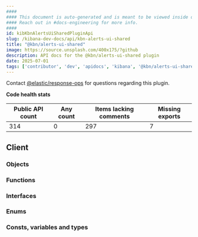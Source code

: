 ```yaml
---
####
#### This document is auto-generated and is meant to be viewed inside our experimental, new docs system.
#### Reach out in #docs-engineering for more info.
####
id: kibKbnAlertsUiSharedPluginApi
slug: /kibana-dev-docs/api/kbn-alerts-ui-shared
title: "@kbn/alerts-ui-shared"
image: https://source.unsplash.com/400x175/?github
description: API docs for the @kbn/alerts-ui-shared plugin
date: 2025-07-01
tags: ['contributor', 'dev', 'apidocs', 'kibana', '@kbn/alerts-ui-shared']
---
```




Contact [@elastic/response-ops](https://github.com/orgs/elastic/teams/response-ops) for questions regarding this plugin.

**Code health stats**

| Public API count  | Any count | Items lacking comments | Missing exports |
|-------------------|-----------|------------------------|-----------------|
| 314 | 0 | 297 | 7 |

## Client

### Objects
<DocDefinitionList data={kbnAlertsUiSharedObj.client.objects}/>

### Functions
<DocDefinitionList data={kbnAlertsUiSharedObj.client.functions}/>

### Interfaces
<DocDefinitionList data={kbnAlertsUiSharedObj.client.interfaces}/>

### Enums
<DocDefinitionList data={kbnAlertsUiSharedObj.client.enums}/>

### Consts, variables and types
<DocDefinitionList data={kbnAlertsUiSharedObj.client.misc}/>

